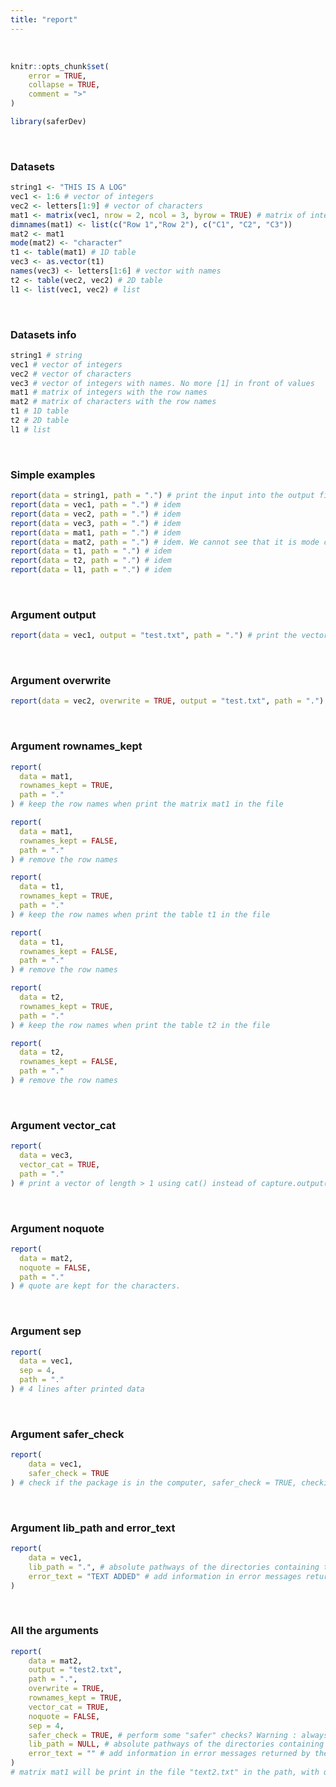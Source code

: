 ---
title: "report"
---
<br>

```{r, include = FALSE}
knitr::opts_chunk$set(
    error = TRUE, 
    collapse = TRUE,
    comment = ">"
)
```

```{r setup}
library(saferDev)
```
<br>

### Datasets
```{r}
string1 <- "THIS IS A LOG"
vec1 <- 1:6 # vector of integers
vec2 <- letters[1:9] # vector of characters
mat1 <- matrix(vec1, nrow = 2, ncol = 3, byrow = TRUE) # matrix of integer having 2 rows and 3 columns
dimnames(mat1) <- list(c("Row 1","Row 2"), c("C1", "C2", "C3"))
mat2 <- mat1
mode(mat2) <- "character"
t1 <- table(mat1) # 1D table
vec3 <- as.vector(t1)
names(vec3) <- letters[1:6] # vector with names
t2 <- table(vec2, vec2) # 2D table
l1 <- list(vec1, vec2) # list
```
<br>

### Datasets info
```{r}
string1 # string
vec1 # vector of integers
vec2 # vector of characters
vec3 # vector of integers with names. No more [1] in front of values
mat1 # matrix of integers with the row names
mat2 # matrix of characters with the row names
t1 # 1D table
t2 # 2D table
l1 # list
```
<br>

### Simple examples
```{r}
report(data = string1, path = ".") # print the input into the output file in the path
report(data = vec1, path = ".") # idem
report(data = vec2, path = ".") # idem
report(data = vec3, path = ".") # idem
report(data = mat1, path = ".") # idem
report(data = mat2, path = ".") # idem. We cannot see that it is mode character (see noquote below)
report(data = t1, path = ".") # idem
report(data = t2, path = ".") # idem
report(data = l1, path = ".") # idem
```
<br>

### Argument output
```{r, echo = TRUE, error = TRUE}
report(data = vec1, output = "test.txt", path = ".") # print the vector vec1 into the output file named "test.txt" in the path
```
<br>

### Argument overwrite
```{r, echo = TRUE, error = TRUE}
report(data = vec2, overwrite = TRUE, output = "test.txt", path = ".") # if the file exists, the output file content will be erased before printing
```
<br>

### Argument rownames_kept
```{r, echo = TRUE, error = TRUE}
report(
  data = mat1, 
  rownames_kept = TRUE, 
  path = "."
) # keep the row names when print the matrix mat1 in the file

report(
  data = mat1, 
  rownames_kept = FALSE, 
  path = "."
) # remove the row names

report(
  data = t1, 
  rownames_kept = TRUE, 
  path = "."
) # keep the row names when print the table t1 in the file

report(
  data = t1, 
  rownames_kept = FALSE, 
  path = "."
) # remove the row names

report(
  data = t2, 
  rownames_kept = TRUE, 
  path = "."
) # keep the row names when print the table t2 in the file

report(
  data = t2, 
  rownames_kept = FALSE, 
  path = "."
) # remove the row names

```
<br>

### Argument vector_cat
```{r, echo = TRUE, error = TRUE}
report(
  data = vec3, 
  vector_cat = TRUE, 
  path = "."
) # print a vector of length > 1 using cat() instead of capture.output() : names are lost.
```
<br>

### Argument noquote
```{r, echo = TRUE, error = TRUE}
report(
  data = mat2, 
  noquote = FALSE, 
  path = "."
) # quote are kept for the characters.
```
<br>

### Argument sep
```{r, echo = TRUE, error = TRUE}
report(
  data = vec1, 
  sep = 4, 
  path = "."
) # 4 lines after printed data
```
<br>

### Argument safer_check
```{r, echo = TRUE, error = TRUE}
report(
    data = vec1, 
    safer_check = TRUE
) # check if the package is in the computer, safer_check = TRUE, checkings are performed before main code running 
```
<br>

### Argument lib_path and error_text
```{r}
report(
    data = vec1, 
    lib_path = ".", # absolute pathways of the directories containing the required packages if not in the default directories.
    error_text = "TEXT ADDED" # add information in error messages returned by the function.
)
```
<br>

### All the arguments
```{r, echo = TRUE, error = TRUE}
report(
    data = mat2, 
    output = "test2.txt", 
    path = ".", 
    overwrite = TRUE, 
    rownames_kept = TRUE, 
    vector_cat = TRUE, 
    noquote = FALSE, 
    sep = 4,
    safer_check = TRUE, # perform some "safer" checks? Warning : always set this argument to FALSE if all_args_here() is used inside another safer function.
    lib_path = NULL, # absolute pathways of the directories containing the required packages if not in the default directories.
    error_text = "" # add information in error messages returned by the function.
)
# matrix mat1 will be print in the file "text2.txt" in the path, with quote and row names being kept, and 4 lines after printing data
```

